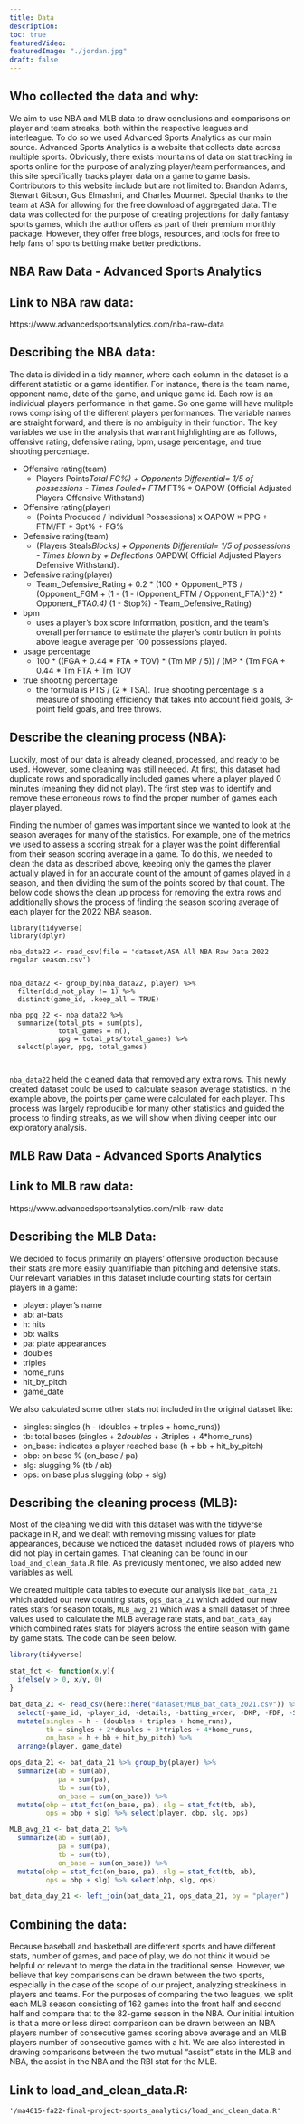 ```yaml
---
title: Data
description:
toc: true
featuredVideo:
featuredImage: "./jordan.jpg"
draft: false
---
```


## Who collected the data and why:
We aim to use NBA and MLB data to draw conclusions and comparisons on player and team streaks, both within the respective leagues and interleague. To do so we used Advanced Sports Analytics as our main source. Advanced Sports Analytics is a website that collects data across multiple sports. Obviously, there exists mountains of data on stat tracking in sports online for the purpose of analyzing player/team performances, and this site specifically tracks player data on a game to game basis. Contributors to this website include but are not limited to: Brandon Adams, Stewart Gibson, Gus Elmashni, and Charles Mournet. Special thanks to the team at ASA for allowing for the free download of aggregated data. The data was collected for the purpose of creating projections for daily fantasy sports games, which the author offers as part of their premium monthly package. However, they offer free blogs, resources, and tools for free to help fans of sports betting make better predictions. 

## NBA Raw Data - Advanced Sports Analytics

## Link to NBA raw data:   
https://www.advancedsportsanalytics.com/nba-raw-data

## Describing the NBA data:
The data is divided in a tidy manner, where each column in the dataset is a different statistic or a game identifier. For instance, there is the team name, opponent name, date of the game, and unique game id. Each row is an individual players performance in that game. So one game will have mulitple rows comprising of the different players performances. The variable names are straight forward, and there is no ambiguity in their function. The key variables we use in the analysis that warrant highlighting are as follows, offensive rating, defensive rating, bpm, usage percentage, and true shooting percentage. 

* Offensive rating(team)
  * Players Points*Total FG%) + Opponents Differential= 1/5 of possessions - Times Fouled+ FTM* FT% * OAPOW (Official Adjusted Players Offensive Withstand)
* Offensive rating(player)
  * (Points Produced / Individual Possessions) x OAPOW × PPG + FTM/FT * 3pt% + FG% 
* Defensive rating(team)
  * (Players Steals*Blocks) + Opponents Differential= 1/5 of possessions - Times blown by + Deflections * OAPDW( Official Adjusted Players Defensive Withstand).
* Defensive rating(player)
  * Team_Defensive_Rating + 0.2 * (100 * Opponent_PTS / (Opponent_FGM + (1 - (1 - (Opponent_FTM / Opponent_FTA))^2) * Opponent_FTA*0.4) * (1 - Stop%) - Team_Defensive_Rating)
* bpm
  * uses a player’s box score information, position, and the team’s overall performance to estimate the player’s contribution in points above league average per 100 possessions played. 
* usage percentage
  * 100 * ((FGA + 0.44 * FTA + TOV) * (Tm MP / 5)) / (MP * (Tm FGA + 0.44 * Tm FTA + Tm TOV
* true shooting percentage
  * the formula is PTS / (2 * TSA). True shooting percentage is a measure of shooting efficiency that takes into account field goals, 3-point field goals, and free throws. 
  
## Describe the cleaning process (NBA):
Luckily, most of our data is already cleaned, processed, and ready to be used. However, some cleaning was still needed. At first, this dataset had duplicate rows and sporadically included games where a player played 0 minutes (meaning they did not play). The first step was to identify and remove these erroneous rows to find the proper number of games each player played.

Finding the number of games was important since we wanted to look at the season averages for many of the statistics. For example, one of the metrics we used to assess a scoring streak for a player was the point differential from their season scoring average in a game. To do this, we needed to clean the data as described above, keeping only the games the player actually played in for an accurate count of the amount of games played in a season, and then dividing the sum of the points scored by that count. The below code shows the clean up process for removing the extra rows and additionally shows the process of finding the season scoring average of each player for the 2022 NBA season. 


``` nba

library(tidyverse)
library(dplyr)

nba_data22 <- read_csv(file = 'dataset/ASA All NBA Raw Data 2022 regular season.csv')


nba_data22 <- group_by(nba_data22, player) %>%
  filter(did_not_play != 1) %>%
  distinct(game_id, .keep_all = TRUE)
  
nba_ppg_22 <- nba_data22 %>% 
  summarize(total_pts = sum(pts),
            total_games = n(),
            ppg = total_pts/total_games) %>%
  select(player, ppg, total_games)
  
  
```
  
  
`nba_data22` held the cleaned data that removed any extra rows. This newly created dataset could be used to calculate season average statistics. In the example above, the points per game were calculated for each player. This process was largely reproducible for many other statistics and guided the process to finding streaks, as we will show when diving deeper into our exploratory analysis. 
  
## MLB Raw Data - Advanced Sports Analytics

## Link to MLB raw data:
https://www.advancedsportsanalytics.com/mlb-raw-data


## Describing the MLB Data:
We decided to focus primarily on players’ offensive production because their stats are more easily quantifiable than pitching and defensive stats. Our relevant variables in this dataset include counting stats for certain players in a game:


* player: player’s name
* ab: at-bats
* h: hits
* bb: walks
* pa: plate appearances
* doubles
* triples
* home_runs
* hit_by_pitch
* game_date


We also calculated some other stats not included in the original dataset like:


* singles: singles (h - (doubles + triples + home_runs))
* tb: total bases (singles + 2*doubles + 3*triples + 4*home_runs)
* on_base: indicates a player reached base (h + bb + hit_by_pitch)
* obp: on base % (on_base / pa)
* slg: slugging % (tb / ab)
* ops: on base plus slugging (obp + slg)

## Describing the cleaning process (MLB):
Most of the cleaning we did with this dataset was with the tidyverse package in R, and we dealt with removing missing values for plate appearances, because we noticed the dataset included rows of players who did not play in certain games. That cleaning can be found in our `load_and_clean_data.R` file. As previously mentioned, we also added new variables as well.


We created multiple data tables to execute our analysis like `bat_data_21` which added our new counting stats, `ops_data_21` which added our new rates stats for season totals, `MLB_avg_21` which was a small dataset of three values used to calculate the MLB average rate stats, and `bat_data_day` which combined rates stats for players across the entire season with game by game stats. The code can be seen below.


```r
library(tidyverse)

stat_fct <- function(x,y){
  ifelse(y > 0, x/y, 0)
}

bat_data_21 <- read_csv(here::here("dataset/MLB_bat_data_2021.csv")) %>%
  select(-game_id, -player_id, -details, -batting_order, -DKP, -FDP, -SDP) %>%
  mutate(singles = h - (doubles + triples + home_runs),
         tb = singles + 2*doubles + 3*triples + 4*home_runs,
         on_base = h + bb + hit_by_pitch) %>%
  arrange(player, game_date)

ops_data_21 <- bat_data_21 %>% group_by(player) %>%
  summarize(ab = sum(ab),
            pa = sum(pa),
            tb = sum(tb),
            on_base = sum(on_base)) %>% 
  mutate(obp = stat_fct(on_base, pa), slg = stat_fct(tb, ab),
         ops = obp + slg) %>% select(player, obp, slg, ops)

MLB_avg_21 <- bat_data_21 %>%
  summarize(ab = sum(ab),
            pa = sum(pa),
            tb = sum(tb),
            on_base = sum(on_base)) %>% 
  mutate(obp = stat_fct(on_base, pa), slg = stat_fct(tb, ab),
         ops = obp + slg) %>% select(obp, slg, ops)

bat_data_day_21 <- left_join(bat_data_21, ops_data_21, by = "player")
```

## Combining the data:
Because baseball and basketball are different sports and have different stats, number of games, and pace of play, we do not think it would be helpful or relevant to merge the data in the traditional sense. However, we believe that key comparisons can be drawn between the two sports, especially in the case of the scope of our project, analyzing streakiness in players and teams. For the purposes of comparing the two leagues, we split each MLB season consisting of 162 games into the front half and second half and compare that to the 82-game season in the NBA. Our initial intuition is that a more or less direct comparison can be drawn between an NBA players number of consecutive games scoring above average and an MLB players number of consecutive games with a hit. We are also interested in drawing comparisons between the two mutual “assist” stats in the MLB and NBA, the assist in the NBA and the RBI stat for the MLB.

## Link to load_and_clean_data.R:
``` link
'/ma4615-fa22-final-project-sports_analytics/load_and_clean_data.R'
```
